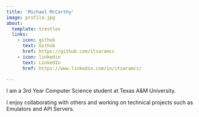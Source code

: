 ```yaml
---
title: 'Michael McCarthy'
image: profile.jpg
about:
  template: trestles
  links:
    - icon: github
      text: Github
      href: https://github.com/itsaramcc
    - icon: linkedin
      text: LinkedIn
      href: https://www.linkedin.com/in/itsaramcc/

---
```


I am a 3rd Year Computer Science student at Texas A&M University.

I enjoy collaborating with others and working on technical projects such as Emulators and API Servers.

